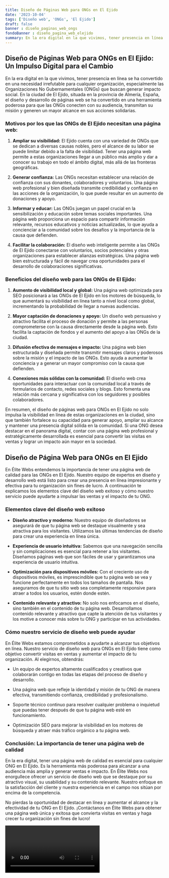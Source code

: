 ```yaml
---
title: Diseño de Páginas Web para ONGs en El Ejido
date: '2023-10-04'
tags: ['Diseño web', 'ONGs', 'El Ejido']
draft: false
banner : diseño_paginas_web_ongs
fondoBanner : diseño_pagina_web_elejido
summary: En la era digital en la que vivimos, tener presencia en línea se ha convertido en una necesidad irrefutable para cualquier organización, especialmente las Organizaciones No Gubernamentales (ONGs) que buscan generar impacto social. En la ciudad de El Ejido, situada en la provincia de Almería, España, el diseño y desarrollo de páginas web se ha convertido en una herramienta poderosa para que las ONGs conecten con su audiencia, transmitan su misión y generen un mayor alcance en sus acciones solidarias.
---
```


## **Diseño de Páginas Web para ONGs en El Ejido: Un Impulso Digital para el Cambio**

En la era digital en la que vivimos, tener presencia en línea se ha convertido en una necesidad irrefutable para cualquier organización, especialmente las Organizaciones No Gubernamentales (ONGs) que buscan generar impacto social. En la ciudad de El Ejido, situada en la provincia de Almería, España, el diseño y desarrollo de páginas web se ha convertido en una herramienta poderosa para que las ONGs conecten con su audiencia, transmitan su misión y generen un mayor alcance en sus acciones solidarias.

### **Motivos por los que las ONGs de El Ejido necesitan una página web:**

1. **Ampliar su visibilidad:** El Ejido cuenta con una variedad de ONGs que se dedican a diversas causas nobles, pero el alcance de su labor se puede limitar debido a la falta de visibilidad. Tener una página web permite a estas organizaciones llegar a un público más amplio y dar a conocer su trabajo en todo el ámbito digital, más allá de las fronteras geográficas.

2. **Generar confianza:** Las ONGs necesitan establecer una relación de confianza con sus donantes, colaboradores y voluntarios. Una página web profesional y bien diseñada transmite credibilidad y confianza en las acciones de la organización, lo que puede resultar en un aumento de donaciones y apoyo.

3. **Informar y educar:** Las ONGs juegan un papel crucial en la sensibilización y educación sobre temas sociales importantes. Una página web proporciona un espacio para compartir información relevante, recursos educativos y noticias actualizadas, lo que ayuda a concienciar a la comunidad sobre los desafíos y la importancia de la causa que defienden.

4. **Facilitar la colaboración:** El diseño web inteligente permite a las ONGs de El Ejido conectarse con voluntarios, socios potenciales y otras organizaciones para establecer alianzas estratégicas. Una página web bien estructurada y fácil de navegar crea oportunidades para el desarrollo de colaboraciones significativas.

### **Beneficios del diseño web para las ONGs de El Ejido:**

1. **Aumento de visibilidad local y global:** Una página web optimizada para SEO posicionará a las ONGs de El Ejido en los motores de búsqueda, lo que aumentará su visibilidad en línea tanto a nivel local como global, incrementando la probabilidad de llegar a nuevas audiencias.

2. **Mayor captación de donaciones y apoyo:** Un diseño web persuasivo y atractivo facilita el proceso de donación y permite a las personas comprometerse con la causa directamente desde la página web. Esto facilita la captación de fondos y el aumento del apoyo a las ONGs de la ciudad.

3. **Difusión efectiva de mensajes e impacto:** Una página web bien estructurada y diseñada permite transmitir mensajes claros y poderosos sobre la misión y el impacto de las ONGs. Esto ayuda a aumentar la conciencia y a generar un mayor compromiso con la causa que defienden.

4. **Conexiones más sólidas con la comunidad:** El diseño web crea oportunidades para interactuar con la comunidad local a través de formularios de contacto, redes sociales y blogs. Esto fomenta una relación más cercana y significativa con los seguidores y posibles colaboradores.

En resumen, el diseño de páginas web para ONGs en El Ejido no solo impulsa la visibilidad en línea de estas organizaciones en la ciudad, sino que también fortalece su capacidad para generar apoyo, ampliar su alcance y mantener una presencia digital sólida en la comunidad. Si una ONG desea destacar en el panorama digital, contar con una página web profesional y estratégicamente desarrollada es esencial para convertir las visitas en ventas y lograr un impacto aún mayor en la sociedad.

<GifSeo />

<Cta />

## Diseño de Página Web para ONGs en El Ejido

En Élite Webs entendemos la importancia de tener una página web de calidad para las ONGs en El Ejido. Nuestro equipo de expertos en diseño y desarrollo web está listo para crear una presencia en línea impresionante y efectiva para tu organización sin fines de lucro. A continuación te explicamos los elementos clave del diseño web exitoso y cómo nuestro servicio puede ayudarte a impulsar las ventas y el impacto de tu ONG.

### Elementos clave del diseño web exitoso

- **Diseño atractivo y moderno:** Nuestro equipo de diseñadores se asegurará de que tu página web se destaque visualmente y sea atractiva para los visitantes. Utilizamos las últimas tendencias de diseño para crear una experiencia en línea única.

- **Experiencia de usuario intuitiva:** Sabemos que una navegación sencilla y sin complicaciones es esencial para retener a los visitantes. Diseñamos páginas web que son fáciles de usar y garantizamos una experiencia de usuario intuitiva.

- **Optimización para dispositivos móviles:** Con el creciente uso de dispositivos móviles, es imprescindible que tu página web se vea y funcione perfectamente en todos los tamaños de pantalla. Nos aseguramos de que tu sitio web sea completamente responsive para atraer a todos los usuarios, estén donde estén.

- **Contenido relevante y atractivo:** No solo nos enfocamos en el diseño, sino también en el contenido de tu página web. Desarrollamos contenido relevante y atractivo que capte la atención de tus visitantes y los motive a conocer más sobre tu ONG y participar en tus actividades.

### Cómo nuestro servicio de diseño web puede ayudar

En Élite Webs estamos comprometidos a ayudarte a alcanzar tus objetivos en línea. Nuestro servicio de diseño web para ONGs en El Ejido tiene como objetivo convertir visitas en ventas y aumentar el impacto de tu organización. Al elegirnos, obtendrás:

- Un equipo de expertos altamente cualificados y creativos que colaborarán contigo en todas las etapas del proceso de diseño y desarrollo.

- Una página web que refleje la identidad y misión de tu ONG de manera efectiva, transmitiendo confianza, credibilidad y profesionalismo.

- Soporte técnico continuo para resolver cualquier problema o inquietud que puedas tener después de que tu página web esté en funcionamiento.

- Optimización SEO para mejorar la visibilidad en los motores de búsqueda y atraer más tráfico orgánico a tu página web.

### Conclusión: La importancia de tener una página web de calidad

En la era digital, tener una página web de calidad es esencial para cualquier ONG en El Ejido. Es la herramienta más poderosa para alcanzar a una audiencia más amplia y generar ventas e impacto. En Élite Webs nos enorgullece ofrecer un servicio de diseño web que se destaque por su atractivo visual, su usabilidad y su contenido relevante. Nuestro enfoque en la satisfacción del cliente y nuestra experiencia en el campo nos sitúan por encima de la competencia.

No pierdas la oportunidad de destacar en línea y aumentar el alcance y la efectividad de tu ONG en El Ejido. ¡Contáctanos en Élite Webs para obtener una página web única y exitosa que convierta visitas en ventas y haga crecer tu organización sin fines de lucro!

<Video />

<CtaBot job='ONGs' city='El Ejido'/>

<Gmaps query='El Ejido+españa+maps' />